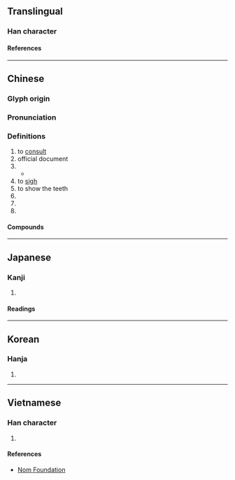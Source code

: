 {{also|諮|谘}}
{{character info}}

==Translingual==

===Han character===
{{Han char|rn=30|rad=口|as=06|sn=9|four=37608|canj=IOR,MOR|ids=⿱次口}}

====References====
{{Han ref|kx=0186.110|dkj=03538|dj=0405.320|hdz=10621.040|uh=54A8}}

----

==Chinese==
{{zh-forms|t2=諮|ns=谘}} {{attn|zh|2=or is "s=咨 s2=谘" correct?}}

===Glyph origin===
{{Han etym}}

===Pronunciation===
{{zh-pron
|m=zī
|c=zi1
|mn=qz:chir/tw,xm,zz:chu
|mc=y
|oc=y
|cat=v,n,interj
}}

===Definitions===
{{zh-hanzi}}

# to [[consult]]
# official document
# {{ngd|an interjection used to indicate appreciation}}
#* {{zh-x|^咨 爾 多 士，為 民 前鋒；|Lead on, comrades, vanguards ye are.|CL|ref='''1924''', [[w:Sun Yat-Sen|Sun Yat-Sen]], [[w:National Anthem of the Republic of China|National Anthem of the Republic of China]]}}
# to [[sigh]]
# to show the teeth
# {{zh-alt-form|資}}
# {{zh-alt-form|茲}}
# {{zh-alt-form|齜}}

====Compounds====
{{zh-der|咨訪|怨咨|咨咨|咨請|咨呈|咨牙倈嘴|國情咨文|嚌咨|咨文|咨嗟|疇咨之憂|諮議局}}

----

==Japanese==

===Kanji===
{{ja-kanji|grade=|rs=口06}}

# {{rfdef|ja|sort=口06}}

====Readings====
{{ja-readings
|goon=し
|kanon=し
|kun=はか-る
}}

----

==Korean==

===Hanja===
{{ko-hanja|자}}

# {{rfdef|ko|sort=口06}}

----

==Vietnamese==

===Han character===
{{vi-readings|rs=口06|reading=[[tư]], [[ti]]}}

# {{rfdef|vi|sort=口06}}

====References====
* [http://nomfoundation.org/common/nom_details.php?codepoint=54a8 Nom Foundation]
